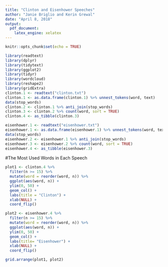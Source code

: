 ```yaml
---
title: "Clinton and Eisenhower Speeches"
author: "Janie Briglio and Kerin Grewal"
date: "April 8, 2018"
output: 
  pdf_document: 
    latex_engine: xelatex
---
```


```r
knitr::opts_chunk$set(echo = TRUE)
```


```r
library(readtext)
library(dplyr)
library(tidytext)
library(ggplot2)
library(tidyr)
library(wordcloud)
library(reshape2)
library(gridExtra)
clinton.1 <- readtext("clinton.txt") 
clinton.1 <- as.data.frame(clinton.1) %>% unnest_tokens(word, text)
data(stop_words)
clinton.2 <- clinton.1 %>% anti_join(stop_words) 
clinton.3 <- clinton.2 %>% count(word, sort = TRUE)
clinton.4 <- as_tibble(clinton.3)

eisenhower.1 <- readtext("eisenhower.txt") 
eisenhower.1 <- as.data.frame(eisenhower.1) %>% unnest_tokens(word, text)
data(stop_words)
eisenhower.2 <- eisenhower.1 %>% anti_join(stop_words) 
eisenhower.3 <- eisenhower.2 %>% count(word, sort = TRUE)
eisenhower.4 <- as_tibble(eisenhower.3)

```

#The Most Used Words in Each Speech
```r
plot1 <- clinton.4 %>%
  filter(n >= 15) %>%
  mutate(word = reorder(word, n)) %>%
  ggplot(aes(word, n)) +
  ylim(0, 50) +
  geom_col() +
  labs(title = "Clinton") +
  xlab(NULL) +
  coord_flip()

plot2 <- eisenhower.4 %>%
  filter(n >= 15) %>%
  mutate(word = reorder(word, n)) %>%
  ggplot(aes(word, n)) +
  ylim(0, 50) +
  geom_col() +
  labs(title= "Eisenhower") +
  xlab(NULL) +
  coord_flip()

grid.arrange(plot1, plot2)
```


